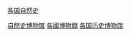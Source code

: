{{Categories by country|nocat}}

[[Category:自然史博物馆|]]
[[Category:各國博物館|]]
[[Category:各国历史博物馆|]]
[[category:各国自然史|]]